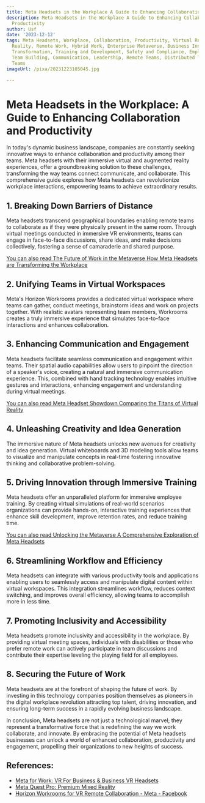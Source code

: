 ```yaml
---
title: Meta Headsets in the Workplace A Guide to Enhancing Collaboration and Productivity
description: Meta Headsets in the Workplace A Guide to Enhancing Collaboration and
  Productivity
author: Usf
date: '2023-12-12'
tags: Meta Headsets, Workplace, Collaboration, Productivity, Virtual Reality, Augmented
  Reality, Remote Work, Hybrid Work, Enterprise Metaverse, Business Innovation, Digital
  Transformation, Training and Development, Safety and Compliance, Employee Engagement,
  Team Building, Communication, Leadership, Remote Teams, Distributed Teams, Global
  Teams
imageUrl: /pixa/20231223105045.jpg

---
```

# Meta  Headsets in  the Workplace: A Guide to Enhancing Collaboration and Productivity

In today's dynamic business landscape, companies are constantly seeking innovative ways to enhance collaboration and productivity among their teams. Meta headsets with their  immersive virtual and augmented reality experiences, offer  a groundbreaking  solution to these challenges, transforming the way teams connect communicate,  and collaborate. This comprehensive guide  explores how Meta headsets can revolutionize workplace interactions, empowering teams to achieve extraordinary results.

## 1. Breaking Down Barriers of Distance

Meta headsets transcend  geographical boundaries enabling remote teams to collaborate as if they were  physically present  in the  same room. Through virtual meetings conducted in immersive VR environments, teams can engage in face-to-face discussions, share ideas, and  make decisions collectively, fostering a sense of camaraderie and shared purpose.

[You can also read The Future of Work in the  Metaverse How Meta Headsets are Transforming the Workplace](The%20Future%20of%20Work%20in%20the%20Metaverse%20How%20Meta%20Headsets%20are%20Transforming%20the%20Workplace)


##  2. Unifying Teams in Virtual Workspaces

Meta's Horizon Workrooms provides a dedicated virtual  workspace where teams can gather, conduct meetings,  brainstorm ideas and work on projects together. With  realistic avatars representing team members,  Workrooms  creates a truly immersive  experience  that simulates face-to-face interactions and enhances  collaboration.

## 3. Enhancing Communication and Engagement

Meta headsets facilitate  seamless  communication and engagement within teams. Their spatial audio capabilities allow users to pinpoint the direction of a speaker's voice, creating a natural and  immersive communication experience. This, combined with hand tracking technology enables intuitive gestures  and interactions, enhancing engagement and understanding  during  virtual meetings.

[You can also read Meta Headset Showdown  Comparing the Titans of Virtual Reality](Meta%20Headset%20Showdown%20Comparing%20the%20Titans%20of%20Virtual%20Reality)


##  4. Unleashing Creativity and Idea Generation

The immersive nature of Meta  headsets unlocks new avenues for  creativity and idea generation. Virtual whiteboards and 3D modeling tools allow  teams  to visualize and manipulate concepts in real-time fostering  innovative thinking and collaborative problem-solving.

## 5. Driving Innovation through Immersive Training

Meta headsets offer an  unparalleled platform for immersive employee training. By creating virtual simulations of real-world  scenarios organizations can provide  hands-on, interactive training experiences that enhance skill development, improve retention  rates, and  reduce training time.

[You can also read Unlocking the Metaverse A Comprehensive Exploration of Meta Headsets](Unlocking%20the%20Metaverse%20A%20Comprehensive%20Exploration%20of%20Meta%20Headsets)


## 6. Streamlining Workflow and Efficiency

Meta headsets can integrate  with various  productivity tools and applications enabling users to seamlessly access and manipulate digital content within virtual workspaces. This integration streamlines workflow, reduces context switching, and improves overall efficiency, allowing teams to accomplish more in less time.

## 7. Promoting Inclusivity and Accessibility

Meta  headsets  promote inclusivity and accessibility in the workplace. By providing virtual meeting spaces, individuals with disabilities or  those who prefer remote work can actively participate in team discussions and contribute their expertise leveling the playing field for all employees.

## 8. Securing the Future of Work

Meta headsets are at the forefront of shaping the future of work.  By investing in this technology companies position  themselves as pioneers in the digital workplace revolution attracting top talent,  driving innovation, and ensuring long-term success in  a rapidly evolving business landscape.

In conclusion, Meta headsets are  not just a technological marvel; they represent a transformative force that is redefining the way we work collaborate, and innovate. By  embracing the potential of Meta headsets businesses can unlock a world of enhanced collaboration, productivity and engagement, propelling their organizations to new heights  of success.

## References:
- [Meta for Work: VR For Business & Business VR Headsets](https://forwork.meta.com/)
- [Meta Quest Pro: Premium Mixed Reality](https://www.meta.com/quest/quest-pro/)
- [Horizon Workrooms for VR Remote Collaboration - Meta - Facebook](https://about.fb.com/news/2021/08/introducing-horizon-workrooms-remote-collaboration-reimagined/)
